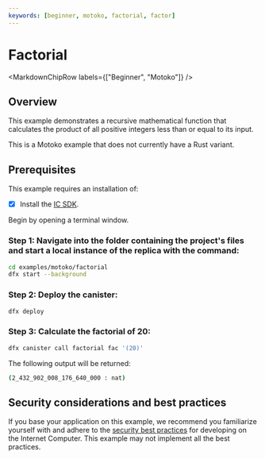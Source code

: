 ```yaml
---
keywords: [beginner, motoko, factorial, factor]
---
```



# Factorial

<MarkdownChipRow labels={["Beginner", "Motoko"]} />

## Overview

This example demonstrates a recursive mathematical function that calculates the product of all positive integers less than or equal to its input.

This is a Motoko example that does not currently have a Rust variant. 

## Prerequisites
This example requires an installation of:

- [x] Install the [IC SDK](https://internetcomputer.org/docs/current/developer-docs/setup/install/index.mdx).

Begin by opening a terminal window.

### Step 1: Navigate into the folder containing the project's files and start a local instance of the replica with the command:

```bash
cd examples/motoko/factorial
dfx start --background
```

### Step 2: Deploy the canister:

```bash
dfx deploy
```

### Step 3: Calculate the factorial of 20:

```bash
dfx canister call factorial fac '(20)'
```

The following output will be returned: 

```bash
(2_432_902_008_176_640_000 : nat)
```

## Security considerations and best practices

If you base your application on this example, we recommend you familiarize yourself with and adhere to the [security best practices](https://internetcomputer.org/docs/current/references/security/) for developing on the Internet Computer. This example may not implement all the best practices.
